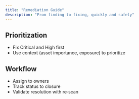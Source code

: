 ```yaml
---
title: "Remediation Guide"
description: "From finding to fixing, quickly and safely"
---
```


## Prioritization

- Fix Critical and High first
- Use context (asset importance, exposure) to prioritize

## Workflow

- Assign to owners
- Track status to closure
- Validate resolution with re‑scan


